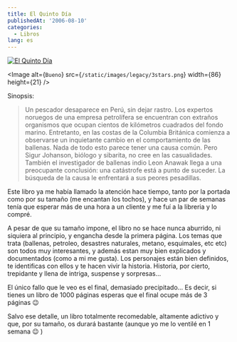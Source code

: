 ```yaml
---
title: El Quinto Día
publishedAt: '2006-08-10'
categories:
  - Libros
lang: es
---
```


[![El Quinto Día](http://www.casadellibro.com/img/libros/grande/8408060058+.jpg)](http://www.casadellibro.com/fichas/fichabiblio/0,1094,2900001115838,00.html?codigo=2900001115838)

<Image
  alt={`Bueno`}
  src={`/static/images/legacy/3stars.png`}
  width={86}
  height={21}
/>

Sinopsis:

> Un pescador desaparece en Perú, sin dejar rastro. Los expertos noruegos de una empresa petrolífera se encuentran con extraños organismos que ocupan cientos de kilómetros cuadrados del fondo marino. Entretanto, en las costas de la Columbia Británica comienza a observarse un inquietante cambio en el comportamiento de las ballenas. Nada de todo esto parece tener una causa común. Pero Sigur Johanson, biólogo y sibarita, no cree en las casualidades. También el investigador de ballenas indio Leon Anawak llega a una preocupante conclusión: una catástrofe está a punto de suceder. La búsqueda de la causa le enfrentará a sus peores pesadillas.

Este libro ya me había llamado la atención hace tiempo, tanto por la portada como por su tamaño (me encantan los tochos), y hace un par de semanas tenía que esperar más de una hora a un cliente y me fuí a la libreria y lo compré.

A pesar de que su tamaño impone, el libro no se hace nunca aburrido, ni siquiera al principio, y engancha desde la primera página. Los temas que trata (ballenas, petroleo, desastres naturales, metano, esquimales, etc etc) son todos muy interesantes, y además estan muy bien explicados y documentados (como a mi me gusta). Los personajes están bien definidos, te identificas con ellos y te hacen vivir la historia. Historia, por cierto, trepidante y llena de intriga, suspense y sorpresas...

El único fallo que le veo es el final, demasiado precipitado... Es decir, si tienes un libro de 1000 páginas esperas que el final ocupe más de 3 páginas 😉

Salvo ese detalle, un libro totalmente recomedable, altamente adictivo y que, por su tamaño, os durará bastante (aunque yo me lo ventilé en 1 semana 😉 )
